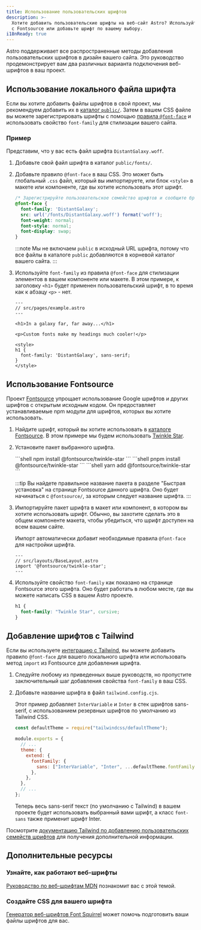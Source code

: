 ```yaml
---
title: Использование пользовательских шрифтов
description: >-
  Хотите добавить пользовательские шрифты на веб-сайт Astro? Используйте Google Fonts
  с Fontsource или добавьте шрифт по вашему выбору.
i18nReady: true
---
```




Astro поддерживает все распространенные методы добавления пользовательских шрифтов в дизайн вашего сайта. Это руководство продемонстрирует вам два различных варианта подключения веб-шрифтов в ваш проект.

## Использование локального файла шрифта

Если вы хотите добавить файлы шрифтов в свой проект, мы рекомендуем добавить их в [каталог `public/`](/ru/core-concepts/project-structure/#public). Затем в вашем CSS файле вы можете зарегистрировать шрифты с помощью [правила `@font-face`](https://developer.mozilla.org/en-US/docs/Web/CSS/@font-face) и использовать свойство `font-family` для стилизации вашего сайта.

### Пример

Представим, что у вас есть файл шрифта `DistantGalaxy.woff`.

1. Добавьте свой файл шрифта в каталог `public/fonts/`.

2. Добавьте правило `@font-face` в ваш CSS. Это может быть глобальный `.css` файл, который вы импортируете, или блок `<style>` в макете или компоненте, где вы хотите использовать этот шрифт.

    ```css
    /* Зарегистрируйте пользовательское семейство шрифтов и сообщите браузеру, где его найти. */
    @font-face {
      font-family: 'DistantGalaxy';
      src: url('/fonts/DistantGalaxy.woff') format('woff');
      font-weight: normal;
      font-style: normal;
      font-display: swap;
    }
    ```

    :::note
    Мы не включаем `public` в исходный URL шрифта, потому что все файлы в каталоге `public` добавляются в корневой каталог вашего сайта.
    :::

3. Используйте `font-family` из правила `@font-face` для стилизации элементов в вашем компоненте или макете. В этом примере, к заголовку `<h1>` будет применен пользовательский шрифт, в то время как к абзацу `<p>` - нет.

    ```astro {10-12}
    ---
    // src/pages/example.astro
    ---

    <h1>In a galaxy far, far away...</h1>

    <p>Custom fonts make my headings much cooler!</p>

    <style>
    h1 {
      font-family: 'DistantGalaxy', sans-serif;
    }
    </style>
    ```

## Использование Fontsource

Проект [Fontsource](https://fontsource.org/) упрощает использование Google шрифтов и других шрифтов с открытым исходным кодом. Он предоставляет устанавливаемые npm модули для шрифтов, которых вы хотите использовать.

1. Найдите шрифт, который вы хотите использовать в [каталоге Fontsource](https://fontsource.org/fonts). В этом примере мы будем использовать [Twinkle Star](https://fontsource.org/fonts/twinkle-star).

2. Установите пакет выбранного шрифта.

    <PackageManagerTabs>
      <Fragment slot="npm">
      ```shell
      npm install @fontsource/twinkle-star
      ```
      </Fragment>
      <Fragment slot="pnpm">
      ```shell
      pnpm install @fontsource/twinkle-star
      ```
      </Fragment>
      <Fragment slot="yarn">
      ```shell
      yarn add @fontsource/twinkle-star
      ```
      </Fragment>
    </PackageManagerTabs>

    :::tip
    Вы найдете правильное название пакета в разделе "Быстрая установка" на странице Fontsource данного шрифта. Оно будет начинаться с `@fontsource/`, за которым следует название шрифта.
    :::

3. Импортируйте пакет шрифта в макет или компонент, в котором вы хотите использовать шрифт. Обычно, вы захотите сделать это в общем компоненте макета, чтобы убедиться, что шрифт доступен на всем вашем сайте.

    Импорт автоматически добавит необходимые правила `@font-face` для настройки шрифта.

    ```astro
    ---
    // src/layouts/BaseLayout.astro
    import '@fontsource/twinkle-star';
    ---
    ```

4. Используйте свойство `font-family` как показано на странице Fontsource этого шрифта. Оно будет работать в любом месте, где вы можете написать CSS в вашем Astro проекте.

    ```css
    h1 {
      font-family: "Twinkle Star", cursive;
    }
    ```



## Добавление шрифтов с Tailwind

Если вы используете [интеграцию с Tailwind](/ru/guides/integrations-guide/tailwind/), вы можете добавить правило `@font-face` для вашего локального шрифта или использовать метод `import` из Fontsource для добавления шрифта.

1. Следуйте любому из приведенных выше руководств, но пропустите заключительный шаг добавления свойства `font-family` в ваш CSS.

1.  Добавьте название шрифта в файл `tailwind.config.cjs`.

    Этот пример добавляет `InterVariable` и `Inter` в стек шрифтов sans-serif, с использованием резервных шрифтов по умолчанию из Tailwind CSS.

    ```js ins={2,8-10} title="tailwind.config.cjs"
    const defaultTheme = require("tailwindcss/defaultTheme");

    module.exports = {
      // ...
      theme: {
        extend: {
          fontFamily: {
            sans: ["InterVariable", "Inter", ...defaultTheme.fontFamily.sans],
          },
        },
      },
      // ...
    };
    ```

    Теперь весь sans-serif текст (по умолчанию с Tailwind) в вашем проекте будет использовать выбранный вами шрифт, а класс `font-sans` также применит шрифт Inter.

Посмотрите [документацию Tailwind по добавлению пользовательских семейств шрифтов](https://tailwindcss.com/docs/font-family#using-custom-values) для получения дополнительной информации.

## Дополнительные ресурсы

### Узнайте, как работают веб-шрифты

[Руководство по веб-шрифтам MDN](https://developer.mozilla.org/en-US/docs/Learn/CSS/Styling_text/Web_fonts) познакомит вас с этой темой.

### Создайте CSS для вашего шрифта

[Генератор веб-шрифтов Font Squirrel](https://www.fontsquirrel.com/tools/webfont-generator) может помочь подготовить ваши файлы шрифтов для вас.
